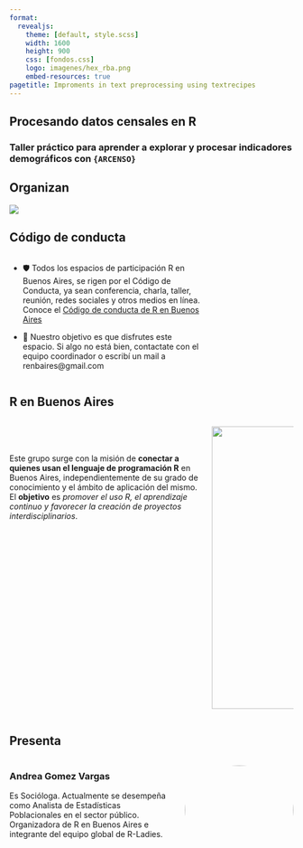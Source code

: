 ```yaml
---
format: 
  revealjs:
    theme: [default, style.scss]
    width: 1600
    height: 900
    css: [fondos.css]
    logo: imagenes/hex_rba.png
    embed-resources: true
pagetitle: Improments in text preprocessing using textrecipes
---
```


##  Procesando datos censales en R {.arg-title1}

### Taller práctico para aprender a explorar y procesar indicadores demográficos con `{ARCENSO}`

##  Organizan {.arg-title2}

![](imagenes/logos.png)

## **Código de conducta** {.arg-title3}


::::: columns
::: {.column width="70%"}

-   🛡️ Todos los espacios de participación R en Buenos Aires, se rigen por el Código de Conducta, ya sean conferencia, charla, taller, reunión, redes sociales y otros medios en línea. Conoce el [Código de conducta de R en Buenos Aires](https://renbaires.github.io/cdc)

-   🌈 Nuestro objetivo es que disfrutes este espacio. Si algo no está bien, contactate con el equipo coordinador o escribí un mail a renbaires@gmail.com
:::


::: {.column width="30%"}

:::
:::::


## **R en Buenos Aires** {.arg-title3}

::::: columns
::: {.column width="70%"}

<br> 
<br> 

Este grupo surge con la misión de **conectar a quienes usan el lenguaje de programación R** en Buenos Aires, independientemente de su grado de conocimiento y el ámbito de aplicación del mismo. El **objetivo** es *promover el uso R, el aprendizaje continuo y favorecer la creación de proyectos interdisciplinarios*.


:::

::: {.column width="30%"}


![](imagenes/hex_rba.png){width="500"}

:::
:::::


## Presenta {.arg-title2}


::::: columns
::: {.column width="60%"}

### Andrea Gomez Vargas 

Es Socióloga. Actualmente se desempeña como Analista de Estadísticas Poblacionales en el sector público. Organizadora de R en Buenos Aires e integrante del equipo global de R-Ladies.

:::

::: {.column width="40%"}
![](https://soyandrea.github.io/image/andrea.jpg){width="100%" style="border-radius: 90%;"}
:::
:::::


## {.redes}
